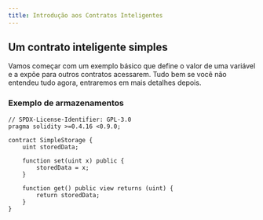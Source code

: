 ```yaml
---
title: Introdução aos Contratos Inteligentes
---
```


## Um contrato inteligente simples

Vamos começar com um exemplo básico que define o valor de uma variável e a expõe para outros contratos acessarem. 
Tudo bem se você não entendeu tudo agora, entraremos em mais detalhes depois.


### Exemplo de armazenamentos

```solidity 
// SPDX-License-Identifier: GPL-3.0
pragma solidity >=0.4.16 <0.9.0;

contract SimpleStorage {
    uint storedData;

    function set(uint x) public {
        storedData = x;
    }

    function get() public view returns (uint) {
        return storedData;
    }
}
```